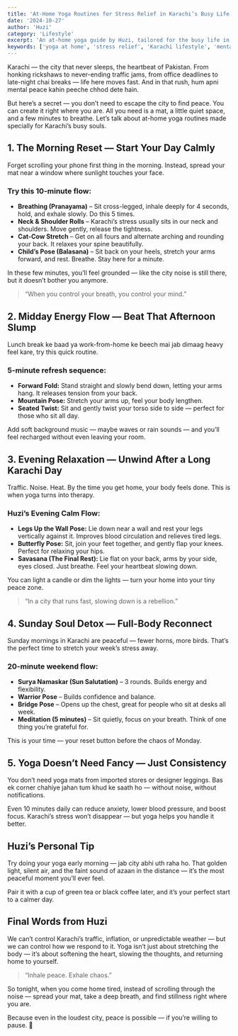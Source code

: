 ```yaml
---
title: 'At-Home Yoga Routines for Stress Relief in Karachi’s Busy Life'
date: '2024-10-27'
author: 'Huzi'
category: 'Lifestyle'
excerpt: 'An at-home yoga guide by Huzi, tailored for the busy life in Karachi. Discover simple morning, midday, and evening routines for stress relief and mental peace.'
keywords: ['yoga at home', 'stress relief', 'Karachi lifestyle', 'mental health Pakistan', 'mindfulness exercises']
---
```


Karachi — the city that never sleeps, the heartbeat of Pakistan. From honking rickshaws to never-ending traffic jams, from office deadlines to late-night chai breaks — life here moves fast. And in that rush, hum apni mental peace kahin peeche chhod dete hain.

But here’s a secret — you don’t need to escape the city to find peace. You can create it right where you are.
All you need is a mat, a little quiet space, and a few minutes to breathe.
Let’s talk about at-home yoga routines made specially for Karachi’s busy souls.

## 1. The Morning Reset — Start Your Day Calmly

Forget scrolling your phone first thing in the morning. Instead, spread your mat near a window where sunlight touches your face.

### Try this 10-minute flow:
*   **Breathing (Pranayama)** – Sit cross-legged, inhale deeply for 4 seconds, hold, and exhale slowly. Do this 5 times.
*   **Neck & Shoulder Rolls** – Karachi’s stress usually sits in our neck and shoulders. Move gently, release the tightness.
*   **Cat-Cow Stretch** – Get on all fours and alternate arching and rounding your back. It relaxes your spine beautifully.
*   **Child’s Pose (Balasana)** – Sit back on your heels, stretch your arms forward, and rest. Breathe. Stay here for a minute.

In these few minutes, you’ll feel grounded — like the city noise is still there, but it doesn’t bother you anymore.

> “When you control your breath, you control your mind.”

## 2. Midday Energy Flow — Beat That Afternoon Slump

Lunch break ke baad ya work-from-home ke beech mai jab dimaag heavy feel kare, try this quick routine.

### 5-minute refresh sequence:
*   **Forward Fold:** Stand straight and slowly bend down, letting your arms hang. It releases tension from your back.
*   **Mountain Pose:** Stretch your arms up, feel your body lengthen.
*   **Seated Twist:** Sit and gently twist your torso side to side — perfect for those who sit all day.

Add soft background music — maybe waves or rain sounds — and you’ll feel recharged without even leaving your room.

## 3. Evening Relaxation — Unwind After a Long Karachi Day

Traffic. Noise. Heat. By the time you get home, your body feels done.
This is when yoga turns into therapy.

### Huzi’s Evening Calm Flow:
*   **Legs Up the Wall Pose:** Lie down near a wall and rest your legs vertically against it. Improves blood circulation and relieves tired legs.
*   **Butterfly Pose:** Sit, join your feet together, and gently flap your knees. Perfect for relaxing your hips.
*   **Savasana (The Final Rest):** Lie flat on your back, arms by your side, eyes closed. Just breathe. Feel your heartbeat slowing down.

You can light a candle or dim the lights — turn your home into your tiny peace zone.

> “In a city that runs fast, slowing down is a rebellion.”

## 4. Sunday Soul Detox — Full-Body Reconnect

Sunday mornings in Karachi are peaceful — fewer horns, more birds. That’s the perfect time to stretch your week’s stress away.

### 20-minute weekend flow:
*   **Surya Namaskar (Sun Salutation)** – 3 rounds. Builds energy and flexibility.
*   **Warrior Pose** – Builds confidence and balance.
*   **Bridge Pose** – Opens up the chest, great for people who sit at desks all week.
*   **Meditation (5 minutes)** – Sit quietly, focus on your breath. Think of one thing you’re grateful for.

This is your time — your reset button before the chaos of Monday.

## 5. Yoga Doesn’t Need Fancy — Just Consistency

You don’t need yoga mats from imported stores or designer leggings.
Bas ek corner chahiye jahan tum khud ke saath ho — without noise, without notifications.

Even 10 minutes daily can reduce anxiety, lower blood pressure, and boost focus.
Karachi’s stress won’t disappear — but yoga helps you handle it better.

## Huzi’s Personal Tip

Try doing your yoga early morning — jab city abhi uth raha ho.
That golden light, silent air, and the faint sound of azaan in the distance — it’s the most peaceful moment you’ll ever feel.

Pair it with a cup of green tea or black coffee later, and it’s your perfect start to a calmer day.

## Final Words from Huzi

We can’t control Karachi’s traffic, inflation, or unpredictable weather — but we can control how we respond to it.
Yoga isn’t just about stretching the body — it’s about softening the heart, slowing the thoughts, and returning home to yourself.

> “Inhale peace. Exhale chaos.”

So tonight, when you come home tired, instead of scrolling through the noise — spread your mat, take a deep breath, and find stillness right where you are.

Because even in the loudest city, peace is possible — if you’re willing to pause. 🌙
